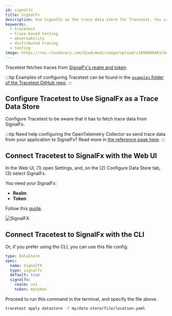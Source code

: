 ```yaml
---
id: signalfx
title: SignalFx
description: Use SignalFx as the trace data store for Tracetest. You can use the native connection from Tracetest to pull telemetry data directly from SignalFx.
keywords:
  - tracetest
  - trace-based testing
  - observability
  - distributed tracing
  - testing
image: https://res.cloudinary.com/djwdcmwdz/image/upload/v1698686403/docs/Blog_Thumbnail_14_rsvkmo.jpg
---
```


Tracetest fetches traces from [SignalFx's realm and token](https://docs.splunk.com/Observability/references/organizations.html).

:::tip
Examples of configuring Tracetest can be found in the [`examples` folder of the Tracetest GitHub repo](https://github.com/kubeshop/tracetest/tree/main/examples).
:::

## Configure Tracetest to Use SignalFx as a Trace Data Store

Configure Tracetest to be aware that it has to fetch trace data from SignalFx.

:::tip
Need help configuring the OpenTelemetry Collector so send trace data from your application to SignalFx? Read more in [the reference page here](/configuration/opentelemetry-collector-configuration-file-reference).
:::

## Connect Tracetest to SignalFx with the Web UI

In the Web UI, (1) open Settings, and, on the (2) Configure Data Store tab, (3) select SignalFx.

You need your SignalFx:

- **Realm**
- **Token**

Follow this [guide](https://docs.splunk.com/Observability/references/organizations.html).

![SignalFX](../img/SignalFX-settings.png)


## Connect Tracetest to SignalFx with the CLI

Or, if you prefer using the CLI, you can use this file config.

```yaml
type: DataStore
spec:
  name: SignalFX
  type: signalfx
  default: true
  signalfx:
    realm: us1
    token: mytoken
```

Proceed to run this command in the terminal, and specify the file above.

```bash
tracetest apply datastore -f my/data-store/file/location.yaml
```
